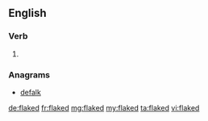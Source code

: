==English==

===Verb===
{{head|en}}

# {{en-past of|flake}}

===Anagrams===
* [[defalk#English|defalk]]

[[de:flaked]]
[[fr:flaked]]
[[mg:flaked]]
[[my:flaked]]
[[ta:flaked]]
[[vi:flaked]]